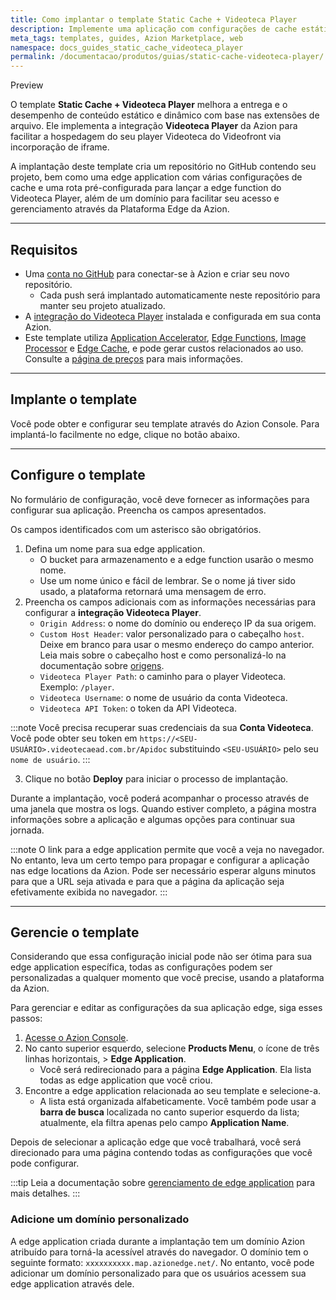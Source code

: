 ```yaml
---
title: Como implantar o template Static Cache + Videoteca Player
description: Implemente uma aplicação com configurações de cache estático usando o Videoteca Player.
meta_tags: templates, guides, Azion Marketplace, web
namespace: docs_guides_static_cache_videoteca_player
permalink: /documentacao/produtos/guias/static-cache-videoteca-player/
---
```



<Tag severity="info" client:only="vue">
Preview
</Tag>

O template **Static Cache + Videoteca Player** melhora a entrega e o desempenho de conteúdo estático e dinâmico com base nas extensões de arquivo. Ele implementa a integração **Videoteca Player** da Azion para facilitar a hospedagem do seu player Videoteca do Videofront via incorporação de iframe.

A implantação deste template cria um repositório no GitHub contendo seu projeto, bem como uma edge application com várias configurações de cache e uma rota pré-configurada para lançar a edge function do Videoteca Player, além de um domínio para facilitar seu acesso e gerenciamento através da Plataforma Edge da Azion.

---

## Requisitos

- Uma [conta no GitHub](https://github.com/signup) para conectar-se à Azion e criar seu novo repositório.
    - Cada push será implantado automaticamente neste repositório para manter seu projeto atualizado.
- A [integração do Videoteca Player](/pt-br/produtos/guias/videoteca-player/) instalada e configurada em sua conta Azion.
- Este template utiliza [Application Accelerator](/pt-br/documentacao/produtos/build/edge-application/application-accelerator/), [Edge Functions](/pt-br/documentacao/produtos/build/edge-application/edge-functions/), [Image Processor](/pt-br/documentacao/produtos/build/edge-application/image-processor/) e [Edge Cache](/pt-br/documentacao/produtos/build/edge-application/edge-cache/), e pode gerar custos relacionados ao uso. Consulte a [página de preços](https://www.azion.com/pt-br/precos/) para mais informações.

---

## Implante o template

Você pode obter e configurar seu template através do Azion Console. Para implantá-lo facilmente no edge, clique no botão abaixo.

<LinkButton
    label="Deploy"
    link="https://console.azion.com/create/azion-community/static-cache-videoteca-player"
    icon="ai ai-azion"
    icon-pos="left"
  />

---

## Configure o template

No formulário de configuração, você deve fornecer as informações para configurar sua aplicação. Preencha os campos apresentados. 

Os campos identificados com um asterisco são obrigatórios.

1. Defina um nome para sua edge application.
    - O bucket para armazenamento e a edge function usarão o mesmo nome.
    - Use um nome único e fácil de lembrar. Se o nome já tiver sido usado, a plataforma retornará uma mensagem de erro.
2. Preencha os campos adicionais com as informações necessárias para configurar a **integração Videoteca Player**.
    - `Origin Address`: o nome do domínio ou endereço IP da sua origem.
    - `Custom Host Header`: valor personalizado para o cabeçalho `host`. Deixe em branco para usar o mesmo endereço do campo anterior. Leia mais sobre o cabeçalho host e como personalizá-lo na documentação sobre [origens](/pt-br/documentacao/produtos/build/edge-application/origins/#host-header).
    - `Videoteca Player Path`: o caminho para o player Videoteca. Exemplo: `/player`.
    - `Videoteca Username`: o nome de usuário da conta Videoteca.
    - `Videoteca API Token`: o token da API Videoteca.

:::note
Você precisa recuperar suas credenciais da sua **Conta Videoteca**. Você pode obter seu token em `https://<SEU-USUÁRIO>.videotecaead.com.br/Apidoc` substituindo `<SEU-USUÁRIO>` pelo seu `nome de usuário`.
:::

3. Clique no botão **Deploy** para iniciar o processo de implantação.

Durante a implantação, você poderá acompanhar o processo através de uma janela que mostra os logs. Quando estiver completo, a página mostra informações sobre a aplicação e algumas opções para continuar sua jornada.

:::note
O link para a edge application permite que você a veja no navegador. No entanto, leva um certo tempo para propagar e configurar a aplicação nas edge locations da Azion. Pode ser necessário esperar alguns minutos para que a URL seja ativada e para que a página da aplicação seja efetivamente exibida no navegador.
:::

---

## Gerencie o template

Considerando que essa configuração inicial pode não ser ótima para sua edge application específica, todas as configurações podem ser personalizadas a qualquer momento que você precise, usando a plataforma da Azion.

Para gerenciar e editar as configurações da sua aplicação edge, siga esses passos:

1. [Acesse o Azion Console](https://console.azion.com).
2. No canto superior esquerdo, selecione **Products Menu**, o ícone de três linhas horizontais, > **Edge Application**.
    - Você será redirecionado para a página **Edge Application**. Ela lista todas as edge application que você criou.
3. Encontre a edge application relacionada ao seu template e selecione-a.
    - A lista está organizada alfabeticamente. Você também pode usar a **barra de busca** localizada no canto superior esquerdo da lista; atualmente, ela filtra apenas pelo campo **Application Name**.

Depois de selecionar a aplicação edge que você trabalhará, você será direcionado para uma página contendo todas as configurações que você pode configurar.

:::tip
Leia a documentação sobre [gerenciamento de edge application](/pt-br/documentacao/produtos/build/edge-application/primeiros-passos/) para mais detalhes.
:::

### Adicione um domínio personalizado

A edge application criada durante a implantação tem um domínio Azion atribuído para torná-la acessível através do navegador. O domínio tem o seguinte formato: `xxxxxxxxxx.map.azionedge.net/`. No entanto, você pode adicionar um domínio personalizado para que os usuários acessem sua edge application através dele.


<LinkButton link="/pt-br/documentacao/produtos/guias/configurar-dominio/" label="ir para o guia de configuração de domínio" severity="secondary" /> 
